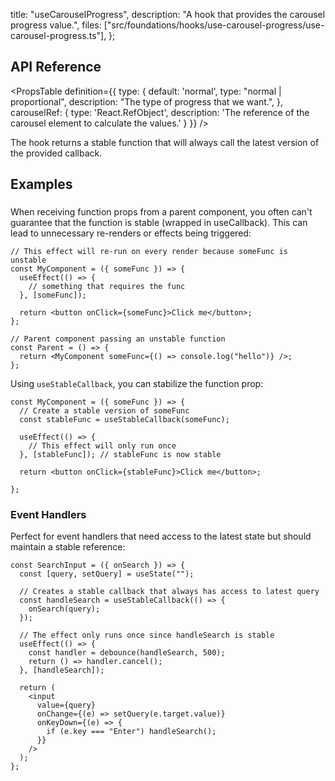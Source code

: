   title: "useCarouselProgress",
  description:
    "A hook that provides the carousel progress value.",
  files: ["src/foundations/hooks/use-carousel-progress/use-carousel-progress.ts"],
};

## API Reference

<PropsTable
  definition={{
    type: {
      default: 'normal',
      type: "normal | proportional",
      description: "The type of progress that we want.",
    },
    carouselRef: {
      type: 'React.RefObject<HTMLDivElement>',
      description: 'The reference of the carousel element to calculate the values.'
    }
  }}
/>

The hook returns a stable function that will always call the latest version of the provided callback.

## Examples

###

When receiving function props from a parent component, you often can't guarantee that the function is stable (wrapped in useCallback). This can lead to unnecessary re-renders or effects being triggered:

```tsx
// This effect will re-run on every render because someFunc is unstable
const MyComponent = ({ someFunc }) => {
  useEffect(() => {
    // something that requires the func
  }, [someFunc]);

  return <button onClick={someFunc}>Click me</button>;
};

// Parent component passing an unstable function
const Parent = () => {
  return <MyComponent someFunc={() => console.log("hello")} />;
};
```

Using `useStableCallback`, you can stabilize the function prop:

```tsx
const MyComponent = ({ someFunc }) => {
  // Create a stable version of someFunc
  const stableFunc = useStableCallback(someFunc);

  useEffect(() => {
    // This effect will only run once
  }, [stableFunc]); // stableFunc is now stable

  return <button onClick={stableFunc}>Click me</button>;
  
};
```

### Event Handlers

Perfect for event handlers that need access to the latest state but should maintain a stable reference:

```tsx
const SearchInput = ({ onSearch }) => {
  const [query, setQuery] = useState("");

  // Creates a stable callback that always has access to latest query
  const handleSearch = useStableCallback(() => {
    onSearch(query);
  });

  // The effect only runs once since handleSearch is stable
  useEffect(() => {
    const handler = debounce(handleSearch, 500);
    return () => handler.cancel();
  }, [handleSearch]);

  return (
    <input
      value={query}
      onChange={(e) => setQuery(e.target.value)}
      onKeyDown={(e) => {
        if (e.key === "Enter") handleSearch();
      }}
    />
  );
};
```
